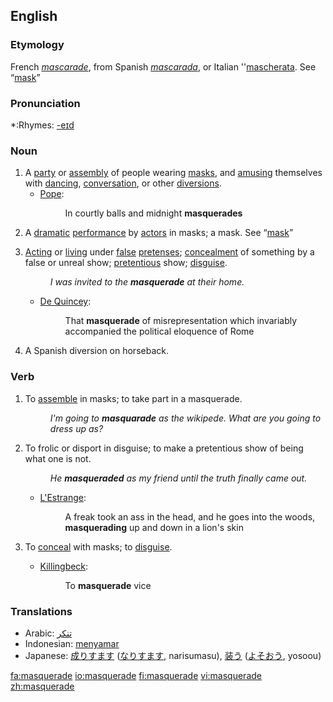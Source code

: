 ==English==

===Etymology===
French ''[[mascarade]]'', from Spanish ''[[mascarada]]'', or Italian ''[[mascherata]]. See “[[mask]]”

===Pronunciation===
*:Rhymes: [[Rhymes:English:-eɪd|-eɪd]]

===Noun===
{{en-noun}}

# A [[party]] or [[assembly]] of people wearing [[mask]]s, and [[amusing]] themselves with [[dancing]], [[conversation]], or other [[diversions]].
#*[[Pope]]:
#*:In courtly balls and midnight '''masquerades'''
# {{obsolete}} A [[dramatic]] [[performance]] by [[actor]]s in masks; a mask. See “[[mask]]”
# [[acting|Acting]] or [[living]] under [[false]] [[pretense]]s; [[concealment]] of something by a false or unreal show; [[pretentious]] show; [[disguise]].
#:''I was invited to the '''masquerade''' at their home.''
#*[[De Quincey]]:
#*:That '''masquerade''' of misrepresentation which invariably accompanied the political eloquence of Rome
# A Spanish diversion on horseback.

===Verb===
{{en-verb|masquerad|ing}}

# {{intransitive}} To [[assemble]] in masks; to take part in a masquerade.
#:''I'm going to '''masquarade''' as the wikipede.  What are you going to dress up as?''
# {{intransitive}} To frolic or disport in disguise; to make a pretentious show of being what one is not.
#:''He '''masqueraded''' as my friend until the truth finally came out.''
#*[[L'Estrange]]:
#*:A freak took an ass in the head, and he goes into the woods, '''masquerading''' up and down in a lion's skin
# {{transitive}} To [[conceal]] with masks; to [[disguise]].
#*[[Killingbeck]]:
#*:To '''masquerade''' vice

===Translations===
{{rfc-level|Translations at L3+ (AutoFormat would have corrected level of Translations)}}
{{trans-top|to conceal with masks}}
*Arabic: [[تنكر]]
*Indonesian: [[samar|menyamar]]
*Japanese: [[成りすます]] ([[なりすます]], narisumasu), [[装う]] ([[よそおう]], yosoou)
{{trans-mid}}
{{trans-bottom}}

[[fa:masquerade]]
[[io:masquerade]]
[[fi:masquerade]]
[[vi:masquerade]]
[[zh:masquerade]]